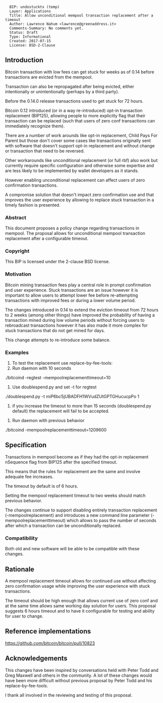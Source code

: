 <pre>
  BIP: undostucktx (temp)
  Layer: Applications
  Title: Allow unconditional mempool transaction replacement after a timeout
  Author: Lawrence Nahum <lawrence@greenaddress.it>
  Comments-Summary: No comments yet.
  Status: Draft
  Type: Informational
  Created: 2017-07-15
  License: BSD-2-Clause
</pre>

==Introduction==

Bitcoin transaction with low fees can get stuck for weeks as of 0.14 before transactions are evicted from the mempool.

Transaction can also be repropagated after being evicted, either intentionally or unintentionally (perhaps by a third party).

Before the 0.14.0 release transactions used to get stuck for 72 hours.

Bitcoin 0.12 introduced (or in a way re-introduced) opt-in transaction replacement (BIP125), allowing people to more explicitly flag that their transaction can be replaced (such that users of zero conf transactions can immediately recognize them).

There are a number of work arounds like opt-in replacement, Child Pays For Parent but those don't cover some cases
like transactions originally sent with software that doesn't support opt-in replacement and without change or transaction that need to
be reversed.

Other workarounds like unconditional replacement (or full rbf) also work but currently require specific configuration and otherwise some expertise and are less likely to be implemented by wallet developers as it stands.

However enabling unconditional replacement can affect users of zero confirmation transactions.

A compromise solution that doesn't impact zero confirmation use and that improves the user experience by allowing to replace stuck transaction in a timely fashion is presented.

===Abstract===

This document proposes a policy change regarding transactions in mempool.
The proposal allows for unconditional mempool transaction replacement after a configurable timeout.

===Copyright===

This BIP is licensed under the 2-clause BSD license.

===Motivation===

Bitcoin mining transaction fees play a central role in prompt confirmation and user experience.
Stuck transactions are an issue however it is important to allow users to attempt lower fee before re-attempting transactions with improved fees or during a lower volume period.

The changes introduced in 0.14 to extend the eviction timeout from 72 hours to 2 weeks (among other things) have improved the probability of having a transaction mined during low volume periods without forcing users to rebroadcast transactions however it has also made it more complex for stuck transactions that do not get mined for days.

This change attempts to re-introduce some balance.


===Examples===

# To test the replacement use replace-by-fee-tools:
# Run daemon with 10 seconds
./bitcoind -regtest -mempoolreplacementtimeout=10

# Use doublespend.py and set -t for regtest
./doublespend.py -t miP6bc5jUBADFH1WVudZUtGPTGHucucpPo 1

# if you increase the timeout to more than 15 seconds (doublespend.py default) the replacement will fail to be accepted.

# Run daemon with previous behavior
./bitcoind -mempoolreplacementtimeout=1209600

==Specification==

Transactions in mempool become as if they had the opt-in replacement nSequence flag from BIP125 after the specified timeout.

This means that the rules for replacement are the same and involve adequate fee increases.

The timeout by default is of 6 hours.

Setting the mempool replacement timeout to two weeks should match previous behavior.

The changes continue to support disabling entirely transaction replacement
(-mempoolreplacement) and introduces a new command line parameter
(-mempoolreplacementtimeout) which allows to pass the number of seconds after
which a transaction can be unconditionally replaced.

===Compatibility===

Both old and new software will be able to be compatible with these changes.

==Rationale==

A mempool replacement timeout allows for continued use without affecting zero confirmation usage while improving the user experience with stuck transactions.

The timeout should be high enough that allows current use of zero conf and at
the same time allows same working day solution for users.
This proposal suggests 6 hours timeout and to have it configurable for testing and ability
for user to change.

==Reference implementations==

https://github.com/bitcoin/bitcoin/pull/10823

==Acknowledgements==

This changes have been inspired by conversations held with Peter Todd and Greg Maxwell and others in the community.
A lot of these changes would have been more difficult without previous proposal by Peter Todd and his replace-by-fee-tools.

I thank all involved in the reviewing and testing of this proposal.

